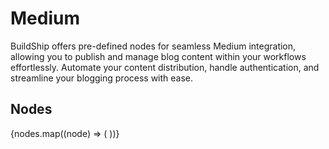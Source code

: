 
# Medium

BuildShip offers pre-defined nodes for seamless Medium integration, allowing you to publish and manage blog content
within your workflows effortlessly. Automate your content distribution, handle authentication, and streamline your
blogging process with ease.

## Nodes

<Cards num={3}>
  {nodes.map((node) => (
    <NodeCard
      key={node.meta.id}
      title={node.meta.name}
      image={node.meta.icon.url}
      href={`/showcase/medium/${node.meta.id}`}
    />
  ))}
</Cards>
